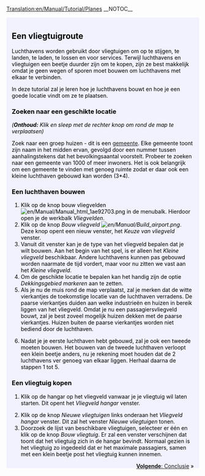 [[Translation:en/Manual/Tutorial/Planes]]
{{nl/Vertaling|en/Manual/Tutorial/Buses|85}}
__NOTOC__
{{en/Tabs|5|4
|nl/Manual/Tutorial/Tutorial|1. Starten<!--
-->|nl/Manual/Tutorial/Bussen|2. Bussen<!--
-->|nl/Manual/Tutorial/Treinen|3. Treinen<!--
-->|nl/Manual/Tutorial/Vliegtuigen|4. Vliegtuigen<!--
-->|nl/Manual/Tutorial/Conclusie|5. Conclusie}}
<div style="padding:.5em 1em 1em 1em; border-top:none; background-color:#f1f2fe; color:#000;">
{{nl/Manual/Tutorial/Tutorial}}
==Een vliegtuigroute==
Luchthavens worden gebruikt door vliegtuigen om op te stijgen, te landen, te laden, te lossen en voor services. Terwijl luchthavens en vliegtuigen een beetje duurder zijn om te kopen, zijn ze best makkelijk omdat je geen wegen of sporen moet bouwen om luchthavens met elkaar te verbinden.

In deze tutorial zal je leren hoe je luchthavens bouwt en hoe je een goede locatie vindt om ze te plaatsen.
{{en/Phototable|[[File:en/Manual/Airport s.png]]|Een klein vliegveld (3*4)|none}}

===Zoeken naar een geschikte locatie===
''('''Onthoud:''' Klik en sleep met de rechter knop om rond de map te verplaatsen)''

Zoek naar een groep huizen - dit is een [[nl/Manual/Gemeente|gemeente]]. Elke gemeente toont zijn naam in het midden ervan, gevolgd door een nummer tussen aanhalingstekens dat het bevolkingsaantal voorstelt. Probeer te zoeken naar een gemeente van 1000 of meer inwoners. Het is ook belangrijk om een gemeente te vinden met genoeg ruimte zodat er daar ook een kleine luchthaven gebouwd kan worden (3*4).

===Een luchthaven bouwen===
#Klik op de knop bouw vliegvelden [[File:en/Manual/Manual html 1ae92703.png]] in de menubalk. Hierdoor open je de werkbalk ''Vliegvelden''.
#Klik op de knop ''Bouw vliegveld [[File:en/Manual/Build airport.png]]''. Deze knop opent een nieuw venster, het ''Keuze van vliegveld'' venster.
#Vanuit dit venster kan je de type van het vliegveld bepalen dat je wilt bouwen. Aan het begin van het spel, is er alleen het ''Kleine vliegveld'' beschikbaar. Andere luchthavens kunnen pas gebouwd worden naarmate de tijd vordert, maar voor nu zitten we vast aan het ''Kleine vliegveld''.
#Om de geschikte locatie te bepalen kan het handig zijn de optie ''Dekkingsgebied markeren'' aan te zetten.
#Als je nu de muis rond de map verplaatst, zal je merken dat de witte vierkantjes de toekomstige locatie van de luchthaven verradens. De paarse vierkantjes duiden aan welke industrieën en huizen in bereik liggen van het vliegveld. Omdat je nu een passagiersvliegveld bouwt, zal je best zoveel mogelijk huizen dekken met de paarse vierkantjes. Huizen buiten de paarse vierkantjes worden niet bediend door de luchthaven.
{{en/Phototable|[[File:en/Manual/Build-airport-3.png|400px]]|Een geschikte locatie om een vliegveld te bouwen.|none|6=:}}
<ol start="6">
<li>Nadat je je eerste luchthaven hebt gebouwd, zal je ook een tweede moeten bouwen. Het bouwen van de tweede luchthaven verloopt een klein beetje anders, nu je rekening moet houden dat de 2 luchthavens ver genoeg van elkaar liggen. Herhaal daarna de stappen 1 tot 5.
</ol>

===Een vliegtuig kopen===
#Klik op de hangar op het vliegveld vanwaar je je vliegtuig wil laten starten. Dit opent het ''Vliegveld hangar'' venster.
{{en/Phototable|[[File:en/Manual/Step1aircraft.png|400px]]|''Vliegveld hangar'' venster.|none}}
<ol start="2">
<li>Klik op de knop ''Nieuwe vliegtuigen'' links onderaan het ''Vliegveld hangar'' venster. Dit zal het venster ''Nieuwe vliegtuigen'' tonen.
<li>Doorzoek de lijst van beschikbare vliegtuigen, selecteer er één en klik op de knop ''Bouw vliegtuig''. Er zal een venster verschijnen dat toont dat het vliegtuig zich in de hangar bevindt. Normaal gezien is het vliegtuig zo ingedeeld dat er het maximale passagiers, samen met een klein beetje post het vliegtuig kunnen innemen.
</ol>
<span style="float: right">[[nl/Manual/Tutorial/Conclusie|'''Volgende''': Conclusie]] &raquo;</span>
</div>